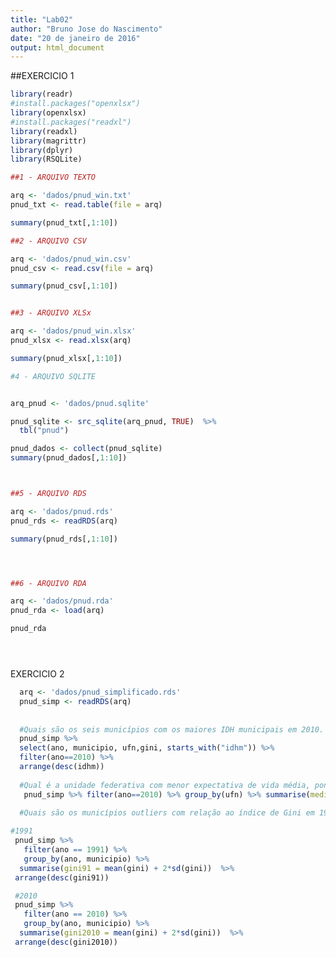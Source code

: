 ```yaml
---
title: "Lab02"
author: "Bruno Jose do Nascimento"
date: "20 de janeiro de 2016"
output: html_document
---
```


##EXERCICIO 1

```r
library(readr)
#install.packages("openxlsx")
library(openxlsx)
#install.packages("readxl")
library(readxl)
library(magrittr)
library(dplyr)
library(RSQLite)

```

```r

##1 - ARQUIVO TEXTO

arq <- 'dados/pnud_win.txt'
pnud_txt <- read.table(file = arq)

summary(pnud_txt[,1:10])

##2 - ARQUIVO CSV

arq <- 'dados/pnud_win.csv'
pnud_csv <- read.csv(file = arq)

summary(pnud_csv[,1:10])


##3 - ARQUIVO XLSx

arq <- 'dados/pnud_win.xlsx'
pnud_xlsx <- read.xlsx(arq)

summary(pnud_xlsx[,1:10])

#4 - ARQUIVO SQLITE


arq_pnud <- 'dados/pnud.sqlite'

pnud_sqlite <- src_sqlite(arq_pnud, TRUE)  %>% 
  tbl("pnud")

pnud_dados <- collect(pnud_sqlite)
summary(pnud_dados[,1:10])



##5 - ARQUIVO RDS

arq <- 'dados/pnud.rds'
pnud_rds <- readRDS(arq)

summary(pnud_rds[,1:10])




##6 - ARQUIVO RDA

arq <- 'dados/pnud.rda'
pnud_rda <- load(arq)

pnud_rda





```

EXERCICIO 2

```r
  arq <- 'dados/pnud_simplificado.rds'
  pnud_simp <- readRDS(arq)
  
  
  #Quais são os seis municípios com os maiores IDH municipais em 2010. 
  pnud_simp %>%
  select(ano, municipio, ufn,gini, starts_with("idhm")) %>%
  filter(ano==2010) %>%
  arrange(desc(idhm)) 
  
  #Qual é a unidade federativa com menor expectativa de vida média, ponderada pela população dos municípios em 2000.  
   pnud_simp %>% filter(ano==2010) %>% group_by(ufn) %>% summarise(media = mean(idhm))%>% arrange(media)
  
  #Quais são os municípios outliers com relação ao índice de Gini em 1991 e em 2010 (Dica: utilize como critério para determinar outliers valores maiores que a média mais duas vezes o desvio padrão).

#1991   
 pnud_simp %>% 
   filter(ano == 1991) %>%
   group_by(ano, municipio) %>%
  summarise(gini91 = mean(gini) + 2*sd(gini))  %>%
 arrange(desc(gini91))

 #2010 
 pnud_simp %>% 
   filter(ano == 2010) %>%
   group_by(ano, municipio) %>%
  summarise(gini2010 = mean(gini) + 2*sd(gini))  %>%
 arrange(desc(gini2010))
  
   

```

